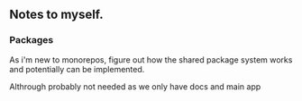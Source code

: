 ## Notes to myself.

### Packages

As i'm new to monorepos, figure out how the shared package system works and potentially can be implemented.

Althrough probably not needed as we only have docs and main app
